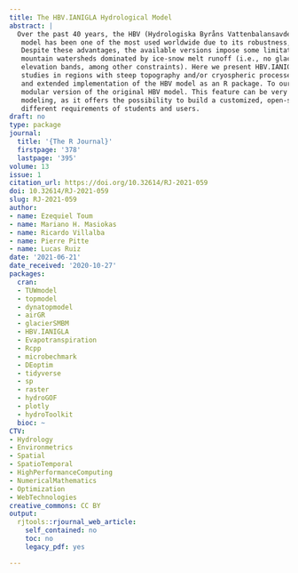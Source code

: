 ```yaml
---
title: The HBV.IANIGLA Hydrological Model
abstract: |
  Over the past 40 years, the HBV (Hydrologiska Byråns Vattenbalansavdelning) hydrological
   model has been one of the most used worldwide due to its robustness, simplicity, and reliable results.
   Despite these advantages, the available versions impose some limitations for research studies in
   mountain watersheds dominated by ice-snow melt runoff (i.e., no glacier module, a limited number of
   elevation bands, among other constraints). Here we present HBV.IANIGLA, a tool for hydroclimatic
   studies in regions with steep topography and/or cryospheric processes which provides a modular
   and extended implementation of the HBV model as an R package. To our knowledge, this is the first
   modular version of the original HBV model. This feature can be very useful for teaching hydrological
   modeling, as it offers the possibility to build a customized, open-source model that can be adjusted to
   different requirements of students and users.
draft: no
type: package
journal:
  title: '{The R Journal}'
  firstpage: '378'
  lastpage: '395'
volume: 13
issue: 1
citation_url: https://doi.org/10.32614/RJ-2021-059
doi: 10.32614/RJ-2021-059
slug: RJ-2021-059
author:
- name: Ezequiel Toum
- name: Mariano H. Masiokas
- name: Ricardo Villalba
- name: Pierre Pitte
- name: Lucas Ruiz
date: '2021-06-21'
date_received: '2020-10-27'
packages:
  cran:
  - TUWmodel
  - topmodel
  - dynatopmodel
  - airGR
  - glacierSMBM
  - HBV.IANIGLA
  - Evapotranspiration
  - Rcpp
  - microbechmark
  - DEoptim
  - tidyverse
  - sp
  - raster
  - hydroGOF
  - plotly
  - hydroToolkit
  bioc: ~
CTV:
- Hydrology
- Environmetrics
- Spatial
- SpatioTemporal
- HighPerformanceComputing
- NumericalMathematics
- Optimization
- WebTechnologies
creative_commons: CC BY
output:
  rjtools::rjournal_web_article:
    self_contained: no
    toc: no
    legacy_pdf: yes

---
```

